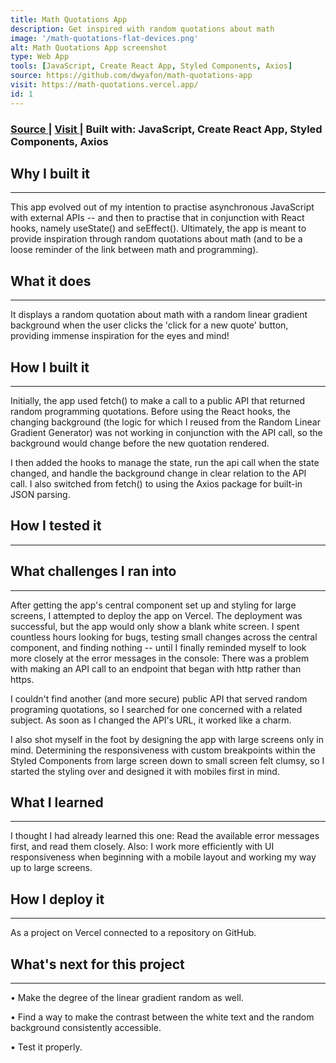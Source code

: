 ```yaml
---
title: Math Quotations App
description: Get inspired with random quotations about math
image: '/math-quotations-flat-devices.png'
alt: Math Quotations App screenshot
type: Web App
tools: [JavaScript, Create React App, Styled Components, Axios]
source: https://github.com/dwyafon/math-quotations-app
visit: https://math-quotations.vercel.app/
id: 1
---
```


<main>

<h3>
  <span>
    <a
      href='https://github.com/dwyafon/math-quotations-app'
      target='_blank'
      rel='noopener noreferrer'
      className='anchor'
    >
      Source
    </a>
  </span>
  | <span>
    <a
      href='https://math-quotations.vercel.app/'
      target='_blank'
      rel='noopener noreferrer'
      className='anchor'
    >
      Visit
    </a>
  </span>| <span>Built with: </span>
  <span className='text-black dark:text-cream'>
    JavaScript, Create React App, Styled Components, Axios
  </span>
</h3>

<h2>Why I built it</h2>

---

<p>
  This app evolved out of my intention to practise asynchronous JavaScript with
  external APIs -- and then to practise that in conjunction with React hooks,
  namely useState() and seEffect(). Ultimately, the app is meant to provide
  inspiration through random quotations about math (and to be a loose reminder
  of the link between math and programming).
</p>

<h2>What it does</h2>

---

<p>
  It displays a random quotation about math with a random linear gradient
  background when the user clicks the 'click for a new quote' button, providing
  immense inspiration for the eyes and mind!
</p>

<h2>How I built it</h2>

---

<p>
  Initially, the app used fetch() to make a call to a public API that returned
  random programming quotations. Before using the React hooks, the changing
  background (the logic for which I reused from the Random Linear Gradient
  Generator) was not working in conjunction with the API call, so the background
  would change before the new quotation rendered.
</p>

<p>
  I then added the hooks to manage the state, run the api call when the state
  changed, and handle the background change in clear relation to the API call. I
  also switched from fetch() to using the Axios package for built-in JSON
  parsing.
</p>

<h2>How I tested it</h2>

---

<h2>What challenges I ran into</h2>

---

<p>
  After getting the app's central component set up and styling for large
  screens, I attempted to deploy the app on Vercel. The deployment was
  successful, but the app would only show a blank white screen. I spent
  countless hours looking for bugs, testing small changes across the central
  component, and finding nothing -- until I finally reminded myself to look more
  closely at the error messages in the console: There was a problem with making
  an API call to an endpoint that began with http rather than https.
</p>
<p>
  I couldn't find another (and more secure) public API that served random
  programing quotations, so I searched for one concerned with a related subject.
  As soon as I changed the API's URL, it worked like a charm.
</p>
<p>
  I also shot myself in the foot by designing the app with large screens only in
  mind. Determining the responsiveness with custom breakpoints within the Styled
  Components from large screen down to small screen felt clumsy, so I started
  the styling over and designed it with mobiles first in mind.
</p>

<h2>What I learned</h2>

---

I thought I had already learned this one: Read the
available error messages first, and read them closely. Also: I work more
efficiently with UI responsiveness when beginning with a mobile layout and
working my way up to large screens.

<h2>How I deploy it</h2>

---

<p>As a project on Vercel connected to a repository on GitHub.</p>

<h2>What's next for this project</h2>

---

<p>&bull; Make the degree of the linear gradient random as well.
<p>&bull; Find a way to make the contrast between the white text and the random background consistently accessible.
<p>&bull; Test it properly.</p>

</main>
